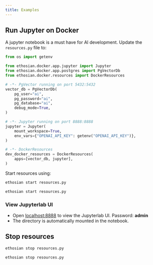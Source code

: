 ```yaml
---
title: Examples
---
```


<Snippet file="run-pgvector-docker.mdx" />

## Run Jupyter on Docker

A jupyter notebook is a must have for AI development. Update the `resources.py` file to:

```python resources.py
from os import getenv

from ethosian.docker.app.jupyter import Jupyter
from ethosian.docker.app.postgres import PgVectorDb
from ethosian.docker.resources import DockerResources

# -*- PgVector running on port 5432:5432
vector_db = PgVectorDb(
    pg_user="ai",
    pg_password="ai",
    pg_database="ai",
    debug_mode=True,
)

# -*- Jupyter running on port 8888:8888
jupyter = Jupyter(
    mount_workspace=True,
    env_vars={"OPENAI_API_KEY": getenv("OPENAI_API_KEY")},
)

# -*- DockerResources
dev_docker_resources = DockerResources(
    apps=[vector_db, jupyter],
)
```

Start resources using:

<CodeGroup>

```bash Mac
ethosian start resources.py
```

```bash Windows
ethosian start resources.py
```

</CodeGroup>

### View Jupyterlab UI

- Open [localhost:8888](http://localhost:8888) to view the Jupyterlab UI. Password: **admin**
- The directory is automatically mounted in the notebook.

## Stop resources

<CodeGroup>

```bash Mac
ethosian stop resources.py
```

```bash Windows
ethosian stop resources.py
```

</CodeGroup>

